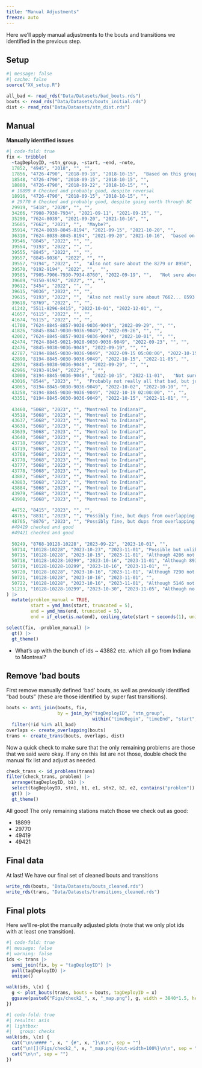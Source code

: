 ```yaml
---
title: "Manual Adjustments"
freeze: auto
---
```


Here we'll apply manual adjustments to the bouts and transitions we identified
in the previous step. 

## Setup
```r
#| message: false
#| cache: false
source("XX_setup.R")

all_bad <- read_rds("Data/Datasets/bad_bouts.rds")
bouts <- read_rds("Data/Datasets/bouts_initial.rds")
dist <- read_rds("Data/Datasets/stn_dist.rds")
```

## Manual

**Manually identified issues**

```r
#| code-fold: true
fix <- tribble(
  ~tagDeployID, ~stn_group, ~start, ~end, ~note,
  17852, "4945", "2018", "", "",
  17856, "4726-4790", "2018-09-18", "2018-10-15",  "Based on this group",
  18548, "4726-4790", "2018-09-15", "2018-10-15", "",
  18880, "4726-4790", "2018-09-22", "2018-10-15", "",  
  # 18899 # Checked and probably good, despite reversal
  18916, "4726-4790", "2018-09-15", "2018-10-15", "",
  # 29770 # Checked and probably good, despite going north through BC
  29919, "5418", "2020", "", "",
  34266, "7908-7930-7934", "2021-09-11", "2021-09-15", "",
  35290, "7624-8039", "2021-09-20", "2021-10-16", "",
  35605, "7662", "2021", "",  "Maybe?",
  35914, "7624-8039-8045-8194", "2021-09-15", "2021-10-20", "",
  36310, "7624-8039-8045-8194", "2021-09-20", "2021-10-16",  "based on the above, but none look good",
  39546, "8845", "2022", "", "",
  39554, "9193", "2022", "", "",
  39555, "8845", "2022", "", "",
  39557, "8845-9036", "2022", "", "",
  39557, "9194", "2022", "",  "Also not sure about the 8279 or 8950",
  39570, "9192-9194", "2022", "",  "",
  39585, "7905-7906-7930-7934-8760", "2022-09-19", "",   "Not sure about 8190, but 8283 looks good",
  39609, "9150-9192", "2022", "", "",
  39612, "3454", "2022", "", "",
  39615, "9036", "2022", "", "",
  39615, "9193", "2022", "",  "Also not really sure about 7662... 8593 is good though",
  39618, "8769", "2022", "", "",
  41242, "5511-8296-8415", "2022-10-01", "2022-12-01", "",
  41657, "6115", "2022", "", "",
  41674, "6115", "2022", "", "",
  41700, "7624-8845-8857-9030-9036-9049", "2022-09-29", "", "",
  41826, "8845-8847-9030-9036-9049", "2022-09-26", "", "",
  42002, "7624-8845-8857-9030-9036-9049", "2022-10-01", "", "",
  42474, "7624-8845-9021-9028-9030-9036-9049", "2022-09-23", "", "",
  42476, "8845-9030-9036-9049", "2022-09-19", "", "",
  42787, "8194-8845-9030-9036-9049", "2022-09-15 05:00:00", "2022-10-15", "",
  42890, "8194-8845-9030-9036-9049", "2022-10-15", "2022-11-05", "",
  42974, "8845-9030-9036-9049", "2022-09-29", "", "",
  42996, "9193-9194", "2022", "", "",
  43000, "8194-8845-9036-9049", "2022-10-15", "2022-11-01",   "Not sure about 8193",
  43016, "8544", "2023", "",  "Probably not really all that bad, but just too far to be considered a group member, and only gets the odd ping", 
  43065, "8194-8845-9030-9036-9049", "2022-10-02", "2022-10-10", "",
  43258, "8194-8845-9030-9036-9049", "2022-10-19 02:00:00", "", "",
  43351, "8194-8845-9030-9036-9049", "2022-10-15", "2022-11-01", "",
  
  43460, "5068", "2023", "", "Montreal to Indiana?",
  43518, "5068", "2023", "", "Montreal to Indiana?",
  43637, "5068", "2023", "", "Montreal to Indiana?",
  43638, "5068", "2023", "", "Montreal to Indiana?",
  43639, "5068", "2023", "", "Montreal to Indiana?",
  43640, "5068", "2023", "", "Montreal to Indiana?",
  43718, "5068", "2023", "", "Montreal to Indiana?",
  43719, "5068", "2023", "", "Montreal to Indiana?",
  43768, "5068", "2023", "", "Montreal to Indiana?",
  43770, "5068", "2023", "", "Montreal to Indiana?",
  43777, "5068", "2023", "", "Montreal to Indiana?",
  43778, "5068", "2023", "", "Montreal to Indiana?",
  43882, "5068", "2023", "", "Montreal to Indiana?",
  43883, "5068", "2023", "", "Montreal to Indiana?",
  43884, "5068", "2023", "", "Montreal to Indiana?",
  43979, "5068", "2023", "", "Montreal to Indiana?",
  43980, "5068", "2023", "", "Montreal to Indiana?",
  
  44752, "8415", "2023", "", "",
  48765, "8831", "2023", "", "Possibly fine, but dups from overlapping stns (8834 a stronger match)",
  48765, "8876", "2023", "", "Possibly fine, but dups from overlapping stns",
  #49419 checked and good
  #49421 checked and good
  
  50249, "8768-10128-10228", "2023-09-22", "2023-10-01", "",
  50714, "10128-10228", "2023-10-23", "2023-11-01", "Possible but unlikely",
  50715, "10128-10228", "2023-10-15", "2023-11-01", "Although 4206 not great either",
  50718, "10128-10228-10299", "2023-10-16", "2023-11-01", "Although 8938 not great either",
  50719, "10128-10228-10299", "2023-10-16", "2023-11-01", "",
  50720, "10128-10228", "2023-10-16", "2023-11-01", "Although 7290 not great either",
  50721, "10128-10228", "2023-10-16", "2023-11-01", "",
  50722, "10128-10228", "2023-10-16", "2023-11-01", "Although 5146 not great either",
  51213, "10128-10228-10299", "2023-10-30", "2023-11-05", "Although no others are great either",
) |>
  mutate(problem_manual = TRUE,
         start = ymd_hms(start, truncated = 5),
         end = ymd_hms(end, truncated = 5),
         end = if_else(is.na(end), ceiling_date(start + seconds(1), unit = "year"), end))
```

```r
select(fix, -problem_manual) |>
  gt() |>
  gt_theme()
```

- What's up with the bunch of ids ~ 43882 etc. which all go from Indiana to Montreal?

## Remove 'bad bouts

First remove manually defined 'bad' bouts, as well as previously identified
"bad bouts" (these are those identified by super fast transitions).

```r
bouts <- anti_join(bouts, fix, 
                   by = join_by("tagDeployID", "stn_group", 
                                within("timeBegin", "timeEnd", "start", "end"))) |>
  filter(!id %in% all_bad)
overlaps <- create_overlapping(bouts) 
trans <- create_trans(bouts, overlaps, dist)
```

Now a quick check to make sure that the only remaining problems are those that
we said were okay. If any on this list are not those, double check the manual
fix list and adjust as needed.

```r
check_trans <- id_problems(trans)
filter(check_trans, problem) |>
  arrange(tagDeployID, b1) |>
  select(tagDeployID, stn1, b1, e1, stn2, b2, e2, contains("problem")) |>
  gt() |>
  gt_theme()
```

All good! The only remaining stations match those we check out as good:

- 18899
- 29770
- 49419
- 49421

## Final data

At last! We have our final set of cleaned bouts and transitions

```r
write_rds(bouts, "Data/Datasets/bouts_cleaned.rds")
write_rds(trans, "Data/Datasets/transitions_cleaned.rds")
```


## Final plots

Here we'll re-plot the manually adjusted plots (note that we only plot ids with at least one transition).

```r
#| code-fold: true
#| message: false
#| warning: false
ids <- trans |> 
  semi_join(fix, by = "tagDeployID") |>
  pull(tagDeployID) |>
  unique()

walk(ids, \(x) {
  g <- plot_bouts(trans, bouts = bouts, tagDeployID = x)
  ggsave(paste0("Figs/check2_", x, "_map.png"), g, width = 3840*1.5, height = 1920*1.5, units = "px")
})
```

```r
#| code-fold: true
#| results: asis
#| lightbox:
#|   group: checks
walk(ids, \(x) {
  cat("\n\n#### ", x, " {#", x, "}\n\n", sep = "")
  cat("\n![](Figs/check2_", x, "_map.png){out-width=100%}\n\n", sep = "")
  cat("\n\n", sep = "")
})
```
